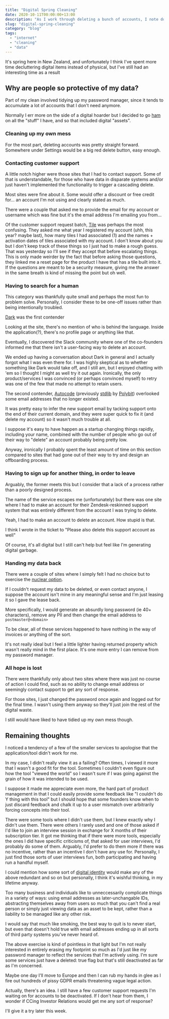 ```yaml
---
title: "Digital Spring Cleaning"
date: 2020-10-11T00:00:00+13:00
description: "As I work through deleting a bunch of accounts, I note down the various issues that make it harder than it should be"
slug: "digital-spring-cleaning"
category: "blog"
tags:
  - "internet"
  - "cleaning"
  - "data"
---
```


It's spring here in New Zealand, and unfortunately I think I've spent more time decluttering digital items instead of physical, but I've still had an interesting time as a result

## Why are people so protective of my data?

Part of my clean involved tidying up my password manager, since it tends to accumulate a lot of accounts that I don't need anymore.

Normally I err more on the side of a digital hoarder but I decided to go [ham](https://genius.com/Jay-z-and-kanye-west-ham-lyrics) on all the "stuff" I have, and so that included digital "assets".

### Cleaning up my own mess

For the most part, deleting accounts was pretty straight forward. Somewhere under Settings would be a big red delete button, easy enough.

### Contacting customer support

A little notch higher were those sites that I had to contact support. Some of that is understandable, for those who have data in disparate systems and/or just haven't implemented the functionality to trigger a cascading delete.

Most sites were fine about it. Some would offer a discount or free credit for… an account I'm not using and clearly stated as much.

There were a couple that asked me to provide the email for my account or username which was fine but it's the email address I'm emailing you from…

Of the customer support request batch, [Tile](https://downloadtile.com/) was perhaps the most confusing. They asked me what year I registered my account (uhh, this year? maybe last), how many tiles I had associated (1) and the names + activation dates of tiles associated with my account. I don't know about you but I don't keep track of these things so I just had to make a rough guess. That was yesterday so I'll see if they accept that before escalating things. This is only made weirder by the fact that before asking those questions, they linked me a reset page for the product I have that has a tile built into it. If the questions are meant to be a security measure, giving me the answer in the same breath is kind of missing the point but oh well.

### Having to search for a human

This category was thankfully quite small and perhaps the most fun to problem solve. Personally, I consider these to be one-off issues rather than being intentionally troubled.

[Dark](https://darklang.com/) was the first contender

Looking at the site, there's no mention of who is behind the language. Inside the application(?), there's no profile page or anything like that.

Eventually, I discovered the Slack community where one of the co-founders informed me that there isn't a user-facing way to delete an account.

We ended up having a conversation about Dark in general and I actually forgot what I was even there for. I was highly skeptical as to whether something like Dark would take off, and I still am, but I enjoyed chatting with 'em so I thought I might as well try it out again. Ironically, the only product/services I was convinced (or perhaps convinced myself) to retry was one of the few that made no attempt to retain users.

The second contender, [Autocode](https://autocode.com/) (previously [stdlib](https://stdlib.com/) by [Polybit](https://polybit.com/)) overlooked some email addresses that no longer existed.

It was pretty easy to infer the new support email by tacking support onto the end of their current domain, and they were super quick to fix it (and delete my account) so it wasn't much trouble at all.

I suppose it's easy to have happen as a startup changing things rapidly, including your name, combined with the number of people who go out of their way to "delete" an account probably being pretty low.

Anyway, ironically I probably spent the least amount of time on this section compared to sites that had gone out of their way to try and design an offboarding process.

### Having to sign up for another thing, in order to leave

Arguably, the former meets this but I consider that a lack of a process rather than a poorly designed process.

The name of the service escapes me (unfortunately) but there was one site where I had to make an account for their Zendesk-reskinned support system that was entirely different from the account I was trying to delete.

Yeah, I had to make an account to delete an account. How stupid is that.

I think I wrote in the ticket to "Please also delete this support account as well"

Of course, it's all digital but I still can't help but feel like I'm generating digital garbage.

### Handing my data back

There were a couple of sites where I simply felt I had no choice but to exercise the [nuclear option](https://en.wikipedia.org/wiki/Nuclear_option).

If I couldn't request my data to be deleted, or even contact anyone, I suppose the account isn't mine in any meaningful sense and I'm just leasing it so I gave the lease back.

More specifically, I would generate an absurdly long password (ie 40+ characters), remove any PII and then change the email address to `postmaster@<domain>`

To be clear, all of these services happened to have nothing in the way of invoices or anything of the sort.

It's not really ideal but I feel a little lighter having returned property which wasn't really mind in the first place. It's one more entry I can remove from my password manager.

### All hope is lost

There were thankfully only about two sites where there was just no course of action I could find, such as no ability to change email address or seemingly contact support to get any sort of response.

For those sites, I just changed the password once again and logged out for the final time. I wasn't using them anyway so they'll just join the rest of the digital waste.

I still would have liked to have tidied up my own mess though.

## Remaining thoughts

I noticed a tendency of a few of the smaller services to apologise that the application/tool didn't work for me.

In my case, I didn't really view it as a failing? Often times, I viewed it more that I wasn't a good fit for the tool. Sometimes I couldn't even figure out how the tool "viewed the world" so I wasn't sure if I was going against the grain of how it was intended to be used.

I suppose it made me appreciate even more, the hard part of product management in that I could easily provide some feedback like "I couldn't do Y thing with this tool" but I should hope that some founders know when to just discard feedback and chalk it up to a user mismatch over arbitrarily forcing concepts into their tool.

There were some tools where I didn't use them, but I knew exactly why I didn't use them. There were others I rarely used and one of those asked if I'd like to join an interview session in exchange for X months of their subscription tier. It got me thinking that if there were more tools, especially the ones I did have specific criticisms of, that asked for user interviews, I'd probably do some of them. Arguably, I'd prefer to do them more if there was no incentive, rather than an incentive I don't have any use for. Personally, I just find those sorts of user interviews fun, both participating and having run a handful myself.

I could mention how some sort of [digital identity](https://en.wikipedia.org/wiki/Self-sovereign_identity) would make any of the above redundant and so on but personally, I think it's wishful thinking, in my lifetime anyway.

Too many business and individuals like to unneccessarily complicate things in a variety of ways: using email addresses as later-unchangable IDs, abstracting themselves away from users so much that you can't find a real person or simply just viewing data as an asset to be kept, rather than a liability to be managed like any other risk.

I would say that much like smoking, the best way to quit is to never start, but even that doesn't hold true with email addresses ending up in all sorts of third party systems you've never heard of.

The above exercise is kind of pointless in that light but I'm not really interested in entirely erasing my footprint so much as I'd just like my password manager to reflect the services that I'm actively using. I'm sure some services just have a deleted: true flag but that's still deactivated as far as I'm concerned.

Maybe one day I'll move to Europe and then I can rub my hands in glee as I fire out hundreds of pissy GDPR emails threatening vague legal action.

Actually, there's an idea. I still have a few customer support requests I'm waiting on for accounts to be deactivated. If I don't hear from them, I wonder if CCing Investor Relations would get me any sort of response?

I'll give it a try later this week.

